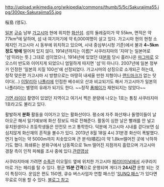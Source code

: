 http://upload.wikimedia.org/wikipedia/commons/thumb/5/5c/Sakurajima55.jpg/300px-Sakurajima55.jpg

桜島 (앵도).

[[일본]] [[규슈]] 남부 [[가고시마]] 현에 위치한 [[화산]]섬. 섬의 둘레길이가 약 55km, 면적은 약 77km²에 달하며, 섬 내 여기저기에 약 6,000여명이 살고 있다. 
가고시마 현의 현청 소재지인 가고시마 시 동부에 위치하고 있으며, 시내 중심부(시청 기준)에서 불과 '''4~5km 정도 밖에''' 떨어져 있지 않다. 
1914년까지는 이름[* 사쿠라지마의 '지마'는 일본어로 '섬'이라는 뜻.] 그대로 섬이었으나, 1914년에 있었던 대[[분화]] 당시 흘러나온 [[마그마]]로 오오스미 반도와 이어지게 되었으니 엄밀하게 따지면 '섬'이 아니다. 2007년에 일본 정부가 인정한 '일본의 지질 100선'에 선정되었다.
가고시마의 상징으로 소개되곤 하는데, 정작 맞은편 가고시마 시 방향으로는 마땅히 내세울 만한 지형이나 [[랜드마크]]가 없는 탓이다(...) [[이탈리아]] [[나폴리]]에 인접한 베수비오 산과 비교되기도 해서 가고시마가 일본의 나폴리라는 별명의 유래가 되기도 한다. ~~정작 [[폼페이]]가 재현되지는 않았다~~

[[가면 라이더]] 촬영이 있었던 지역이고 여기서 찍은 분량에 나오는 1호는 통칭 사쿠라지마 1호라고도 불리고 있다. 

활발하게 '''분화''' 활동을 이어가고 있는 활화산이다. 평소에 자주 화산재나 돌맹이들이 날아오곤 해서 일기예보에 화산 정보도 따로 전해준다. 활동이 심한 날은 빨래를 안 널고 유치원생이나 초등학생들은 안전모 쓰고 통학한다. 덕분에 가고시마 시내를 걷다보면 심심치않게 화산재의 흔적을 볼수가 있다.
2013년 8월 18일 4시 31분경 화산이 폭발했다. 연기 높이는 약 5000m까지 치솟았으며 큰 분석(噴石)이 약 1.8km떨어진 곳에 낙하하기도 했다. 화쇄류는 분화구에서 남동쪽으로 1km 떨어진 지점까지 흘렀으며 가고시마 경찰 측이 인적 피해를 조사 중에 있다.[http://www.youtube.com/watch?v=Ae5OwBsPFSA&gl=US 관련영상]   

사쿠라지마에 가려면 [[수족관]] 이오월드 옆에 위치한 가고시마 [[페리]][[터미널]]에서 사쿠라지마로 가는 페리를 탈 수 있다. 평균 '''15분 간격'''으로 운행되며 게다가 '''24시간''' 운항 되는 것이 특징이다. 운임은 편도 150엔, 큐슈 버스사업자 연합 패스인 '[[SUNQ 패스]]'가 있다면 무료로 이용 할 수 있다. [http://m.blog.naver.com/n0308/90150029774 블로그 참고]
